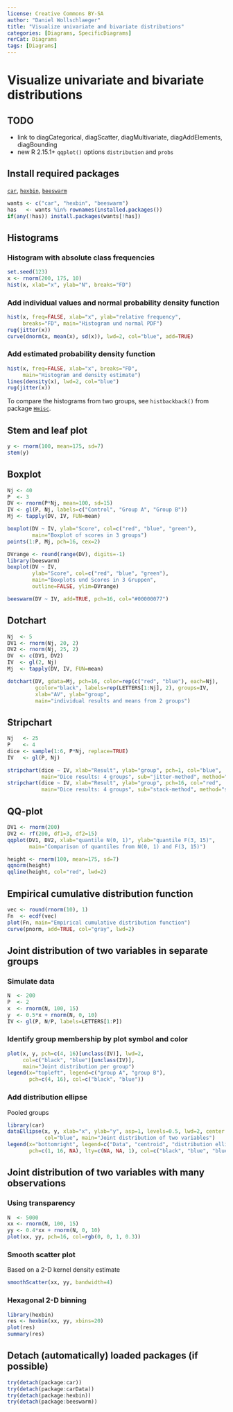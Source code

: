 ---
license: Creative Commons BY-SA
author: "Daniel Wollschlaeger"
title: "Visualize univariate and bivariate distributions"
categories: [Diagrams, SpecificDiagrams]
rerCat: Diagrams
tags: [Diagrams]
---

Visualize univariate and bivariate distributions
=========================

TODO
-------------------------

 - link to diagCategorical, diagScatter, diagMultivariate, diagAddElements, diagBounding
 - new R 2.15.1+ `qqplot()` options `distribution` and `probs`

Install required packages
-------------------------

[`car`](https://cran.r-project.org/package=car), [`hexbin`](https://cran.r-project.org/package=hexbin), [`beeswarm`](https://cran.r-project.org/package=beeswarm)

```{r}
wants <- c("car", "hexbin", "beeswarm")
has   <- wants %in% rownames(installed.packages())
if(any(!has)) install.packages(wants[!has])
```

Histograms
-------------------------

### Histogram with absolute class frequencies
    
```{r rerDiagDistributions01}
set.seed(123)
x <- rnorm(200, 175, 10)
hist(x, xlab="x", ylab="N", breaks="FD")
```

### Add individual values and normal probability density function

```{r rerDiagDistributions02}
hist(x, freq=FALSE, xlab="x", ylab="relative frequency",
     breaks="FD", main="Histogram und normal PDF")
rug(jitter(x))
curve(dnorm(x, mean(x), sd(x)), lwd=2, col="blue", add=TRUE)
```

### Add estimated probability density function

```{r rerDiagDistributions03}
hist(x, freq=FALSE, xlab="x", breaks="FD",
     main="Histogram and density estimate")
lines(density(x), lwd=2, col="blue")
rug(jitter(x))
```

To compare the histograms from two groups, see `histbackback()` from package [`Hmisc`](https://cran.r-project.org/package=Hmisc).

Stem and leaf plot
-------------------------

```{r}
y <- rnorm(100, mean=175, sd=7)
stem(y)
```

Boxplot
-------------------------

```{r}
Nj <- 40
P  <- 3
DV <- rnorm(P*Nj, mean=100, sd=15)
IV <- gl(P, Nj, labels=c("Control", "Group A", "Group B"))
Mj <- tapply(DV, IV, FUN=mean)
```

```{r rerDiagDistributions04}
boxplot(DV ~ IV, ylab="Score", col=c("red", "blue", "green"),
        main="Boxplot of scores in 3 groups")
points(1:P, Mj, pch=16, cex=2)
```

```{r rerDiagDistributions05}
DVrange <- round(range(DV), digits=-1)
library(beeswarm)
boxplot(DV ~ IV,
        ylab="Score", col=c("red", "blue", "green"),
        main="Boxplots und Scores in 3 Gruppen",
        outline=FALSE, ylim=DVrange)

beeswarm(DV ~ IV, add=TRUE, pch=16, col="#00000077")
```

Dotchart
-------------------------

```{r}
Nj  <- 5
DV1 <- rnorm(Nj, 20, 2)
DV2 <- rnorm(Nj, 25, 2)
DV  <- c(DV1, DV2)
IV  <- gl(2, Nj)
Mj  <- tapply(DV, IV, FUN=mean)
```

```{r rerDiagDistributions06}
dotchart(DV, gdata=Mj, pch=16, color=rep(c("red", "blue"), each=Nj),
         gcolor="black", labels=rep(LETTERS[1:Nj], 2), groups=IV,
		 xlab="AV", ylab="group",
         main="individual results and means from 2 groups")
```

Stripchart
-------------------------

```{r}
Nj   <- 25
P    <- 4
dice <- sample(1:6, P*Nj, replace=TRUE)
IV   <- gl(P, Nj)
```

```{r rerDiagDistributions07}
stripchart(dice ~ IV, xlab="Result", ylab="group", pch=1, col="blue",
           main="Dice results: 4 groups", sub="jitter-method", method="jitter")
stripchart(dice ~ IV, xlab="Result", ylab="group", pch=16, col="red",
           main="Dice results: 4 groups", sub="stack-method", method="stack")
```

QQ-plot
-------------------------

```{r rerDiagDistributions08}
DV1 <- rnorm(200)
DV2 <- rf(200, df1=3, df2=15)
qqplot(DV1, DV2, xlab="quantile N(0, 1)", ylab="quantile F(3, 15)",
       main="Comparison of quantiles from N(0, 1) and F(3, 15)")
```

```{r rerDiagDistributions09}
height <- rnorm(100, mean=175, sd=7)
qqnorm(height)
qqline(height, col="red", lwd=2)
```

Empirical cumulative distribution function
-------------------------

```{r rerDiagDistributions10}
vec <- round(rnorm(10), 1)
Fn  <- ecdf(vec)
plot(Fn, main="Empirical cumulative distribution function")
curve(pnorm, add=TRUE, col="gray", lwd=2)
```

Joint distribution of two variables in separate groups
-------------------------

### Simulate data

```{r}
N  <- 200
P  <- 2
x  <- rnorm(N, 100, 15)
y  <- 0.5*x + rnorm(N, 0, 10)
IV <- gl(P, N/P, labels=LETTERS[1:P])
```

### Identify group membership by plot symbol and color

```{r rerDiagDistributions11}
plot(x, y, pch=c(4, 16)[unclass(IV)], lwd=2,
     col=c("black", "blue")[unclass(IV)],
     main="Joint distribution per group")
legend(x="topleft", legend=c("group A", "group B"),
       pch=c(4, 16), col=c("black", "blue"))
```

### Add distribution ellipse

Pooled groups

```{r rerDiagDistributions12}
library(car)
dataEllipse(x, y, xlab="x", ylab="y", asp=1, levels=0.5, lwd=2, center.pch=16,
            col="blue", main="Joint distribution of two variables")
legend(x="bottomright", legend=c("Data", "centroid", "distribution ellipse"),
       pch=c(1, 16, NA), lty=c(NA, NA, 1), col=c("black", "blue", "blue"))
```

Joint distribution of two variables with many observations
-------------------------

### Using transparency

```{r rerDiagDistributions13}
N  <- 5000
xx <- rnorm(N, 100, 15)
yy <- 0.4*xx + rnorm(N, 0, 10)
plot(xx, yy, pch=16, col=rgb(0, 0, 1, 0.3))
```

### Smooth scatter plot

Based on a 2-D kernel density estimate

```{r rerDiagDistributions14}
smoothScatter(xx, yy, bandwidth=4)
```

### Hexagonal 2-D binning

```{r rerDiagDistributions15}
library(hexbin)
res <- hexbin(xx, yy, xbins=20)
plot(res)
summary(res)
```

Detach (automatically) loaded packages (if possible)
-------------------------

```{r}
try(detach(package:car))
try(detach(package:carData))
try(detach(package:hexbin))
try(detach(package:beeswarm))
```
